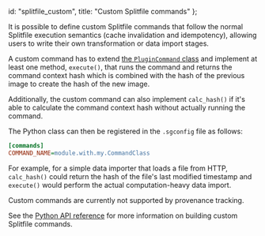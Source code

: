   id: "splitfile_custom",
  title: "Custom Splitfile commands"
};

It is possible to define custom Splitfile commands that follow the
normal Splitfile execution semantics (cache invalidation and
idempotency), allowing users to write their own transformation or data import stages.

A custom command has to extend [the `PluginCommand` class](../python_api/splitgraph.hooks#splitgraphhookssplitfile_commands-module)
and implement at least one method, `execute()`, that runs the command and
returns the command context hash which is combined with the hash of the
previous image to create the hash of the new image.

Additionally, the custom command can also implement `calc_hash()` if it's able to calculate the
 command context hash without actually running the command.

The Python class can then be registered in the `.sgconfig` file as follows:

```ini
[commands]
COMMAND_NAME=module.with.my.CommandClass
```

For example, for a simple data importer that loads a file from HTTP,
`calc_hash()` could return the hash of the file's last modified
timestamp and `execute()` would perform the actual computation-heavy
data import.

Custom commands are currently not supported by provenance tracking.

See the [Python API reference](../python_api/splitgraph.hooks#splitgraphhookssplitfile_commands-module) for more information
on building custom Splitfile commands.